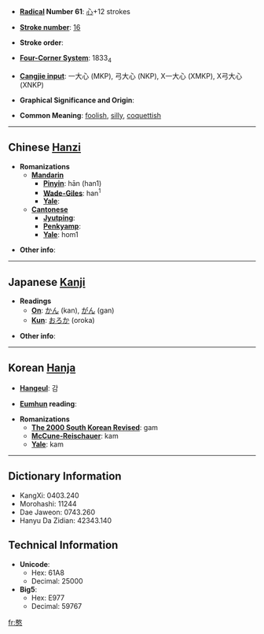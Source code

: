 * '''[[Wiktionary:Chinese radical index| Radical]] Number 61''': [[Wiktionary:Chinese radical index 心|心]]+12 strokes

* '''[[Wiktionary:Chinese total strokes index|Stroke number]]''': [[Wiktionary:Chinese total strokes index 16|16]]

* '''Stroke order''': 

* '''[[Wiktionary:Chinese four corner index|Four-Corner System]]''': 1833<sub>4</sub>

* '''[[Wiktionary:Chinese Cangjie index|Cangjie input]]''': 一大心 (MKP), 弓大心 (NKP), X一大心 (XMKP), X弓大心 (XNKP)

* '''Graphical Significance and Origin''': 

* '''Common Meaning''': [[foolish]], [[silly]], [[coquettish]]

----

== Chinese [[Hanzi]] ==

* '''Romanizations'''
** '''[[Mandarin]]'''
*** '''[[Pinyin]]''': hān (han1)
*** '''[[Wade-Giles]]''': han<sup>1</sup>
*** '''[[Yale]]''': 
** '''[[Cantonese]]'''
*** '''[[Jyutping]]''':
*** '''[[Penkyamp]]''': 
*** '''[[Yale]]''': hom1

* '''Other info''': 

----

== Japanese [[Kanji]] ==

* '''Readings'''
** '''[[On]]''': [[かん]] (kan), [[がん]] (gan)
** '''[[Kun]]''': [[おろか]] (oroka)

* '''Other info''':  

----

== Korean [[Hanja]] ==

* '''[[Hangeul]]''': 감

* '''[[Eumhun]] reading''': 

* '''Romanizations'''
** '''[[The 2000 South Korean Revised Romanization|The 2000 South Korean Revised]]''': gam
** '''[[McCune-Reischauer]]''': kam
** '''[[Yale]]''': kam

----

== Dictionary Information ==

* KangXi: 0403.240
* Morohashi: 11244
* Dae Jaweon: 0743.260
* Hanyu Da Zidian: 42343.140

== Technical Information ==

* '''Unicode''':
** Hex: 61A8
** Decimal: 25000
* '''Big5''':
** Hex: E977
** Decimal: 59767

[[fr:憨]]